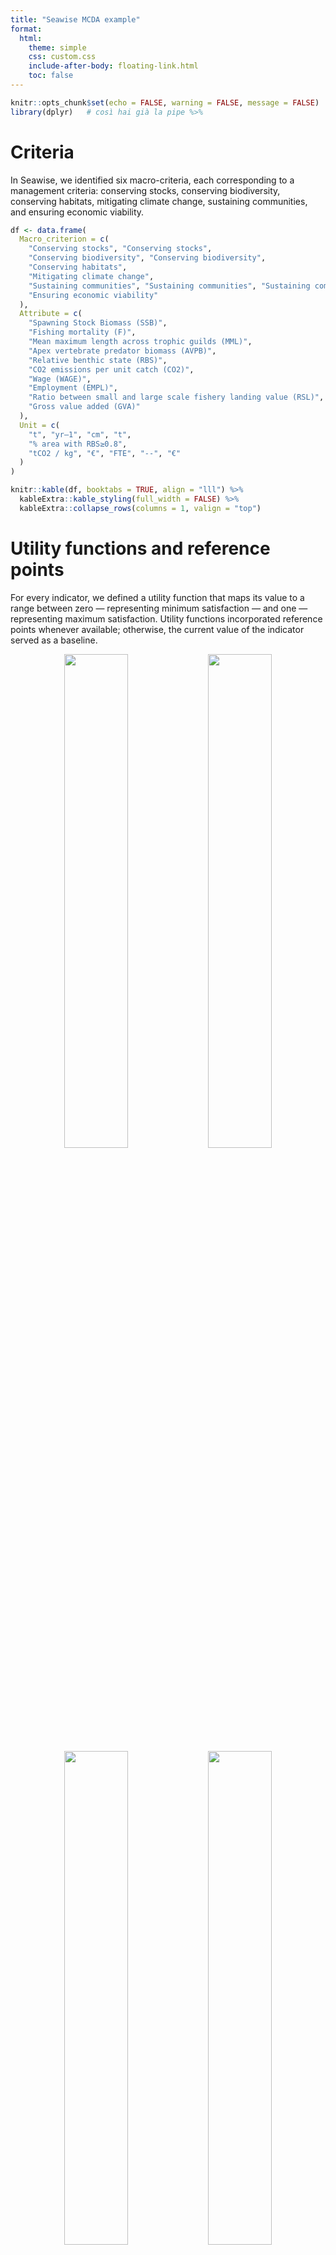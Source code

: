 ```yaml
---
title: "Seawise MCDA example"
format:
  html:
    theme: simple
    css: custom.css
    include-after-body: floating-link.html
    toc: false
---
```


```r
knitr::opts_chunk$set(echo = FALSE, warning = FALSE, message = FALSE)
library(dplyr)   # così hai già la pipe %>%
```


# Criteria

In Seawise, we identified six macro-criteria, each corresponding to a management criteria: conserving stocks, conserving biodiversity, conserving habitats, mitigating climate change, sustaining communities, and ensuring economic viability.   


```r
df <- data.frame(
  Macro_criterion = c(
    "Conserving stocks", "Conserving stocks",
    "Conserving biodiversity", "Conserving biodiversity",
    "Conserving habitats",
    "Mitigating climate change",
    "Sustaining communities", "Sustaining communities", "Sustaining communities",
    "Ensuring economic viability"
  ),
  Attribute = c(
    "Spawning Stock Biomass (SSB)",
    "Fishing mortality (F)",
    "Mean maximum length across trophic guilds (MML)",
    "Apex vertebrate predator biomass (AVPB)",
    "Relative benthic state (RBS)",
    "CO2 emissions per unit catch (CO2)",
    "Wage (WAGE)",
    "Employment (EMPL)",
    "Ratio between small and large scale fishery landing value (RSL)",
    "Gross value added (GVA)"
  ),
  Unit = c(
    "t", "yr–1", "cm", "t",
    "% area with RBS≥0.8",
    "tCO2 / kg", "€", "FTE", "--", "€"
  )
)

knitr::kable(df, booktabs = TRUE, align = "lll") %>%
  kableExtra::kable_styling(full_width = FALSE) %>%
  kableExtra::collapse_rows(columns = 1, valign = "top")
```

# Utility functions and reference points

For every indicator, we defined a utility function that maps its value to a range between zero — representing minimum satisfaction — and one — representing maximum satisfaction. Utility functions incorporated reference points whenever available; otherwise, the current value of the indicator served as a baseline.

<p align="center">
  <img src="png/utility_F.png" width="45%"/>
  <img src="png/utility_SSB_Bcurrent.png" width="45%"/>
  <img src="png/utility_employment.png" width="45%"/>
  <img src="png/utility_RSL.png" width="45%"/>
</p>

# Alternatives/Scenarios

We defined a number of scenarios based on the combination of time periods, climatic projections and management strategies.

*table with the scenarios here*


